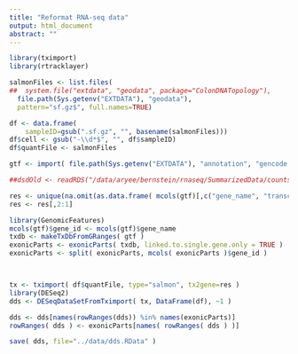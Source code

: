 ```yaml
---
title: "Reformat RNA-seq data"
output: html_document
abstract: ""
---
```



```r

library(tximport)
library(rtracklayer)

salmonFiles <- list.files(
##  system.file("extdata", "geodata", package="ColonDNATopology"),
  file.path(Sys.getenv("EXTDATA"), "geodata"),
  pattern="sf.gz$", full.names=TRUE)

df <- data.frame(
    sampleID=gsub(".sf.gz", "", basename(salmonFiles)))
df$cell <- gsub("-\\d*$", "", df$sampleID)
df$quantFile <- salmonFiles

gtf <- import( file.path(Sys.getenv("EXTDATA"), "annotation", "gencode.v30lift37.annotation.gtf.gz") )

##dsdOld <- readRDS("/data/aryee/bernstein/rnaseq/SummarizedData/counts/dsdCL.rds")

res <- unique(na.omit(as.data.frame( mcols(gtf)[,c("gene_name", "transcript_id")] )))
res <- res[,2:1]

library(GenomicFeatures)
mcols(gtf)$gene_id <- mcols(gtf)$gene_name
txdb <- makeTxDbFromGRanges( gtf )
exonicParts <- exonicParts( txdb, linked.to.single.gene.only = TRUE )
exonicParts <- split( exonicParts, mcols( exonicParts )$gene_id )



tx <- tximport( df$quantFile, type="salmon", tx2gene=res )
library(DESeq2)
dds <- DESeqDataSetFromTximport( tx, DataFrame(df), ~1 )

dds <- dds[names(rowRanges(dds)) %in% names(exonicParts)]
rowRanges( dds ) <- exonicParts[names( rowRanges( dds ) )]

save( dds, file="../data/dds.RData" )

```
